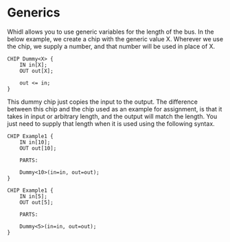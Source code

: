 # Generics

Whidl allows you to use generic variables for the length of the bus. In the below example, we create a chip with the generic value X. Wherever we use the chip, we supply a number, and that number will be used in place of X.

``` hdl
CHIP Dummy<X> {
    IN in[X];
    OUT out[X];
    
    out <= in;
}
```
 
This dummy chip just copies the input to the output. The difference between this chip and the chip used as an example for assignment, is that it takes in input or arbitrary length, and the output will match the length. You just need to supply that length when it is used using the following syntax.

``` hdl
CHIP Example1 {
    IN in[10];
    OUT out[10];
    
    PARTS:
    
    Dummy<10>(in=in, out=out);
}

```

``` hdl
CHIP Example1 {
    IN in[5];
    OUT out[5];
    
    PARTS:
    
    Dummy<5>(in=in, out=out);
}
```

